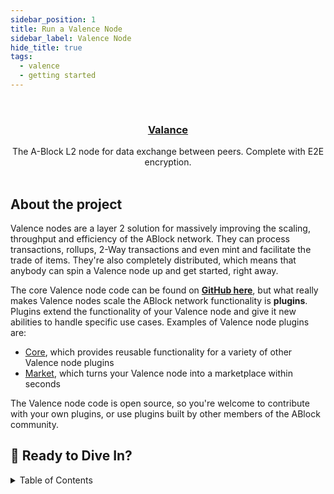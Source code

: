 ```yaml
---
sidebar_position: 1
title: Run a Valence Node
sidebar_label: Valence Node
hide_title: true
tags:
  - valence
  - getting started
---
```



<br />

<div align="center">
  <a href='https://github.com/ABlockOfficial/Valence' target='_blank'>
    <Hero />
  </a>

  <h3 align="center"><a href='https://github.com/ABlockOfficial/Valence' target='_blank'>Valance</a></h3>

  <p align="center">
    The A-Block L2 node for data exchange between peers. Complete with E2E encryption.
    <br />
    <br />
  </p>
</div>

## About the project

Valence nodes are a layer 2 solution for massively improving the scaling, throughput and efficiency of the ABlock network. 
They can process transactions, rollups, 2-Way transactions and even mint and facilitate the trade of items. They're also completely 
distributed, which means that anybody can spin a Valence node up and get started, right away.

The core Valence node code can be found on <a href="https://github.com/ABlockOfficial/Valence"><b>GitHub here</b></a>, but what really makes 
Valence nodes scale the ABlock network functionality is **plugins**. Plugins extend the functionality of your Valence node and give it new abilities 
to handle specific use cases. Examples of Valence node plugins are:

- <a href="https://github.com/ABlockOfficial/valence_core">Core</a>, which provides reusable functionality for a variety of other Valence node plugins
- <a href="https://github.com/ABlockOfficial/valence_market">Market</a>, which turns your Valence node into a marketplace within seconds

The Valence node code is open source, so you're welcome to contribute with your own plugins, or use plugins built by other members of the ABlock community.

## 🚀 Ready to Dive In?

<details>
  <summary>Table of Contents</summary>
  <ol>
    <li>
      <a href="#getting-started">Getting Started</a>
      <ul>
        <li><a href="#prerequisites">Prerequisites</a></li>
        <li><a href="#running-the-server">Running The Server</a></li>
        </ul>
    </li>
    <li>
      <a href="#how-it-works">How it Works</a>
      <ul>
        <li>
            <a href="#available-routes">Available Routes</a>
            <ul>
                <li><a href="#set_data">set_data</a></li>
                <li><a href="#get_data">get_data</a></li>
            </ul>
        </li>
        <li><a href="#further-work">Further Work</a></li>
        </ul>
    </li>
  </ol>
</details>

<DocCardList items={useCurrentSidebarCategory().items}/>
